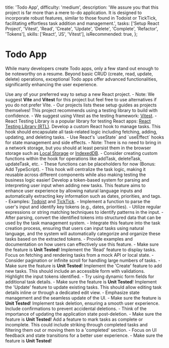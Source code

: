 
  title: 'Todo App',
  difficulty: 'medium',
  description: 'We assure you that this project is far more than a mere to-do application. It is designed to incorporate robust features, similar to those found in Todoist or TickTick, facilitating effortless task addition and management.',
  tasks: ['Setup React Project', 'Vitest', 'Read', 'Create', 'Update', 'Delete', 'Complete', 'Refactor', 'Tokens'],
  skills: ['React', 'JS', 'Vitest'],
  isRecommended: true,
};

# Todo App

While many developers create Todo apps, only a few stand out enough to be noteworthy on a resume. Beyond basic CRUD (create, read, update, delete) operations, exceptional Todo apps offer advanced functionalities, significantly enhancing the user experience.

<ProjectTasks>
  <ProjectTaskItem id={1} taskName='Setup React Project'>
    Use any of your preferred way to setup a new React project.
    - Note: We suggest <strong>Vite</strong> and <strong>Vitest</strong> for this project but feel free to use alternatives if you do not prefer Vite.
    - Our projects lists these setup guides as projects themselves!
  </ProjectTaskItem>

  <ProjectTaskItem id={2} taskName='Vitest & React Testing Library'>
    This project recommends using a testing library to build with confidence.
    - We suggest using Vitest as the testing framework: <a href="https://vitest.dev/" target='_blank'>Vitest</a>.
    - React Testing Library is a popular library for testing React apps: <a href='https://testing-library.com/docs/react-testing-library/intro' target='_blank'>React Testing Library (RTL)</a>.
  </ProjectTaskItem>

  <ProjectTaskItem id={3} taskName='Custom Hook for Tasks'>
    Develop a custom React hook to manage tasks. This hook should encapsulate all task-related logic including fetching, adding, updating, and deleting tasks. 
    - Use React's `useState` and `useEffect` hooks for state management and side effects.
    - Note: There is no need to bring in a network storage, but you should at least persist them in the browser storage such as <a href="https://developer.mozilla.org/en-US/docs/Web/API/Window/localStorage" target="_blank">Local Storage</a> or <a href='https://developer.mozilla.org/en-US/docs/Web/API/IndexedDB_API' target='_blank'>IndexedDB</a>.
    - Consider creating custom functions within the hook for operations like addTask, deleteTask, updateTask, etc.
    - These functions can be placeholders for now (Bonus: Add TypeScript).
    - This hook will centralize the task logic, making it reusable across different components while also making testing the business logic easier!
  </ProjectTaskItem>

  <ProjectTaskItem id={4} taskName='Feature: Tokens'>
    Develop a token-based system for parsing and interpreting user input when adding new tasks. This feature aims to enhance user experience by allowing natural language inputs and automatically extracting key information such as dates, priorities, and tags.
    - Examples: <a href='https://todoist.com/' target='_blank'>Todoist</a> and <a href='https://ticktick.com/' target='_blank'>TickTick</a>.
    - Implement a function to parse the user's input and identify key tokens (e.g., dates, priorities).
    - Utilize regular expressions or string matching techniques to identify patterns in the input.
    - After parsing, convert the identified tokens into structured data that can be used by the task management system.
    - Integrate this feature into the task creation process, ensuring that users can input tasks using natural language, and the system will automatically categorize and organize these tasks based on the extracted tokens.
    - Provide examples and documentation on how users can effectively use this feature.
    - Make sure the feature is <strong>Unit Tested</strong>!
  </ProjectTaskItem>

  <ProjectTaskItem id={5} taskName='Feature: Read'>
    Implement the 'Read' feature to display tasks. Focus on fetching and rendering tasks from a mock API or local state.
    - Consider pagination or infinite scroll for handling large numbers of tasks.
    - Make sure the feature is <strong>Unit Tested</strong>!
  </ProjectTaskItem>

  <ProjectTaskItem id={6} taskName='Feature: Create'>
    Implement the 'Create' feature to add new tasks. This should include an accessible form with validations. Highlight the input tokens identified.
    - Try using dynamic form fields for additional task details.
    - Make sure the feature is <strong>Unit Tested</strong>!
  </ProjectTaskItem>

  <ProjectTaskItem id={7} taskName='Feature: Update'>
    Implement the 'Update' feature to update existing tasks. This should allow editing task details inline or through a dedicated edit view.
    - Emphasize state management and the seamless update of the UI.
    - Make sure the feature is <strong>Unit Tested</strong>!
  </ProjectTaskItem>

  <ProjectTaskItem id={8} taskName='Feature: Delete'>
    Implement task deletion, ensuring a smooth user experience. Include confirmations to prevent accidental deletions.
    - Think of the importance of updating the application state post-deletion.
    - Make sure the feature is <strong>Unit Tested</strong>!
  </ProjectTaskItem>

  <ProjectTaskItem id={9} taskName='Feature: Complete'>
    Add a feature to mark tasks as complete or incomplete. This could include striking through completed tasks and filtering them out or moving them to a 'completed' section.
    - Focus on UI feedback and state transitions for a better user experience.
    - Make sure the feature is <strong>Unit Tested</strong>!
  </ProjectTaskItem>
</ProjectTasks>
